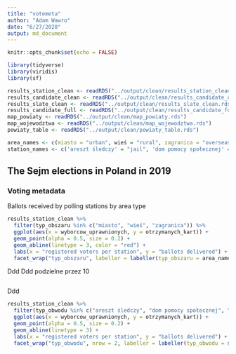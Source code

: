 ```yaml
---
title: "votemeta"
author: "Adam Wawro"
date: "6/27/2020"
output: md_document
---
```


```r
knitr::opts_chunk$set(echo = FALSE)
```

```r
library(tidyverse)
library(viridis)
library(sf)
```

```r
results_station_clean <- readRDS("../output/clean/results_station_clean.rds")
results_candidate_clean <- readRDS("../output/clean/results_candidate_clean.rds")
results_slate_clean <- readRDS("../output/clean/results_slate_clean.rds")
results_candidate_full <- readRDS("../output/clean/results_candidate_full.rds")
map_powiaty <- readRDS("../output/clean/map_powiaty.rds")
map_wojewodztwa <- readRDS("../output/clean/map_wojewodztwa.rds")
powiaty_table <- readRDS("../output/clean/powiaty_table.rds")

area_names <- c(miasto = "urban", wieś = "rural", zagranica = "overseas")
station_names <- c('areszt śledczy' = "jail", 'dom pomocy społecznej' = "nursing facility", stały = 'permanent', 'dom studencki' = "dormitory", 'zakład karny' = "prison", 'zakład leczniczy' = "healthcare center")
```

## The Sejm elections in Poland in 2019

### Voting metadata

Ballots received by polling stations by area type

```r
results_station_clean %>%
  filter(typ_obszaru %in% c("miasto", "wieś", "zagranica")) %>%
  ggplot(aes(x = wyborcow_uprawnionych, y = otrzymanych_kart)) +
  geom_point(alpha = 0.5, size = 0.2) +
  geom_abline(linetype = 3, color = "red") +
  labs(x = "registered voters per station", y = "ballots delivered") +
  facet_wrap("typ_obszaru", labeller = labeller(typ_obszaru = area_names))
```

Ddd
Ddd podzielne przez 10

```r
 
```

Ddd

```r
results_station_clean %>%
  filter(typ_obwodu %in% c("areszt śledczy", "dom pomocy społecznej", "stały", "dom studencki", "zakład karny", "zakład leczniczy")) %>%
  ggplot(aes(x = wyborcow_uprawnionych, y = otrzymanych_kart)) +
  geom_point(alpha = 0.5, size = 0.2) +
  geom_abline(linetype = 3) +
  labs(x = "registered voters per station", y = "ballots delivered") +
  facet_wrap("typ_obwodu", nrow = 2, labeller = labeller(typ_obwodu = station_names))
```



